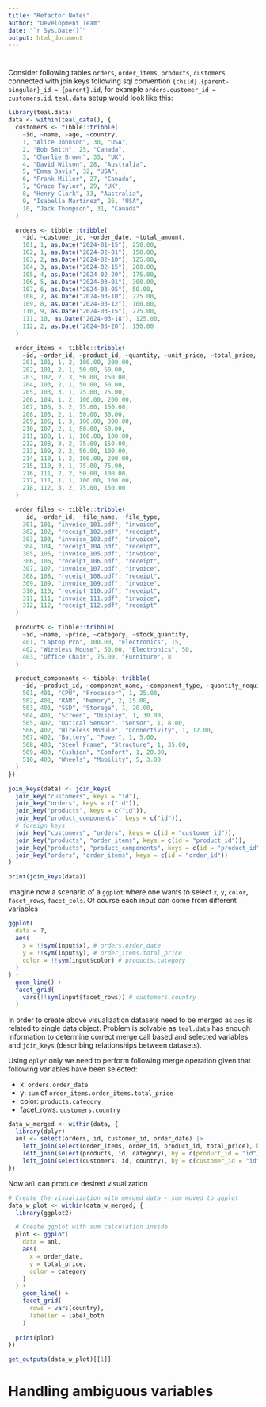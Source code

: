 ```yaml
---
title: "Refactor Notes"
author: "Development Team"
date: "`r Sys.Date()`"
output: html_document
---
```


# 
Consider following tables `orders`, `order_items`, `products`, `customers` connected with join keys 
following sql convention `{child}.{parent-singular}_id = {parent}.id`, for example 
`orders.customer_id = customers.id`. `teal.data` setup would look like this:

```r
library(teal.data)
data <- within(teal_data(), {
  customers <- tibble::tribble(
    ~id, ~name, ~age, ~country,
    1, "Alice Johnson", 30, "USA",
    2, "Bob Smith", 25, "Canada",
    3, "Charlie Brown", 35, "UK",
    4, "David Wilson", 28, "Australia",
    5, "Emma Davis", 32, "USA",
    6, "Frank Miller", 27, "Canada",
    7, "Grace Taylor", 29, "UK",
    8, "Henry Clark", 33, "Australia",
    9, "Isabella Martinez", 26, "USA",
    10, "Jack Thompson", 31, "Canada"
  )

  orders <- tibble::tribble(
    ~id, ~customer_id, ~order_date, ~total_amount,
    101, 1, as.Date("2024-01-15"), 250.00,
    102, 1, as.Date("2024-02-01"), 150.00,
    103, 2, as.Date("2024-02-10"), 125.00,
    104, 3, as.Date("2024-02-15"), 200.00,
    105, 4, as.Date("2024-02-20"), 175.00,
    106, 5, as.Date("2024-03-01"), 300.00,
    107, 6, as.Date("2024-03-05"), 50.00,
    108, 7, as.Date("2024-03-10"), 225.00,
    109, 8, as.Date("2024-03-12"), 100.00,
    110, 9, as.Date("2024-03-15"), 275.00,
    111, 10, as.Date("2024-03-18"), 125.00,
    112, 2, as.Date("2024-03-20"), 150.00
  )

  order_items <- tibble::tribble(
    ~id, ~order_id, ~product_id, ~quantity, ~unit_price, ~total_price,
    201, 101, 1, 2, 100.00, 200.00,
    202, 101, 2, 1, 50.00, 50.00,
    203, 102, 2, 3, 50.00, 150.00,
    204, 103, 2, 1, 50.00, 50.00,
    205, 103, 3, 1, 75.00, 75.00,
    206, 104, 1, 2, 100.00, 200.00,
    207, 105, 3, 2, 75.00, 150.00,
    208, 105, 2, 1, 50.00, 50.00,
    209, 106, 1, 3, 100.00, 300.00,
    210, 107, 2, 1, 50.00, 50.00,
    211, 108, 1, 1, 100.00, 100.00,
    212, 108, 3, 2, 75.00, 150.00,
    213, 109, 2, 2, 50.00, 100.00,
    214, 110, 1, 2, 100.00, 200.00,
    215, 110, 3, 1, 75.00, 75.00,
    216, 111, 2, 2, 50.00, 100.00,
    217, 111, 1, 1, 100.00, 100.00,
    218, 112, 3, 2, 75.00, 150.00
  )

  order_files <- tibble::tribble(
    ~id, ~order_id, ~file_name, ~file_type,
    301, 101, "invoice_101.pdf", "invoice",
    302, 102, "receipt_102.pdf", "receipt",
    303, 103, "invoice_103.pdf", "invoice",
    304, 104, "receipt_104.pdf", "receipt",
    305, 105, "invoice_105.pdf", "invoice",
    306, 106, "receipt_106.pdf", "receipt",
    307, 107, "invoice_107.pdf", "invoice",
    308, 108, "receipt_108.pdf", "receipt",
    309, 109, "invoice_109.pdf", "invoice",
    310, 110, "receipt_110.pdf", "receipt",
    311, 111, "invoice_111.pdf", "invoice",
    312, 112, "receipt_112.pdf", "receipt"
  )

  products <- tibble::tribble(
    ~id, ~name, ~price, ~category, ~stock_quantity,
    401, "Laptop Pro", 100.00, "Electronics", 15,
    402, "Wireless Mouse", 50.00, "Electronics", 50,
    403, "Office Chair", 75.00, "Furniture", 8
  )

  product_components <- tibble::tribble(
    ~id, ~product_id, ~component_name, ~component_type, ~quantity_required, ~cost,
    501, 401, "CPU", "Processor", 1, 25.00,
    502, 401, "RAM", "Memory", 2, 15.00,
    503, 401, "SSD", "Storage", 1, 20.00,
    504, 401, "Screen", "Display", 1, 30.00,
    505, 402, "Optical Sensor", "Sensor", 1, 8.00,
    506, 402, "Wireless Module", "Connectivity", 1, 12.00,
    507, 402, "Battery", "Power", 1, 5.00,
    508, 403, "Steel Frame", "Structure", 1, 35.00,
    509, 403, "Cushion", "Comfort", 1, 20.00,
    510, 403, "Wheels", "Mobility", 5, 3.00
  )
})

join_keys(data) <- join_keys(
  join_key("customers", keys = "id"),
  join_key("orders", keys = c("id")),
  join_key("products", keys = c("id")),
  join_key("product_components", keys = c("id")),
  # foreign keys
  join_key("customers", "orders", keys = c(id = "customer_id")),
  join_key("products", "order_items", keys = c(id = "product_id")),
  join_key("products", "product_components", keys = c(id = "product_id")),
  join_key("orders", "order_items", keys = c(id = "order_id"))
)

print(join_keys(data))
```

Imagine now a scenario of a `ggplot` where one wants to select `x`, `y`, `color`, `facet_rows`, 
`facet_cols`. Of course each input can come from different variables

```r
ggplot(
  data = ?,
  aes(
    x = !!sym(input$x), # orders.order_date
    y = !!sym(input$y), # order_items.total_price
    color = !!sym(input$color) # products.category
  )
) +
  geom_line() +
  facet_grid(
    vars(!!sym(input$facet_rows)) # customers.country
  )
```

In order to create above visualization datasets need to be merged as `aes` is related to single 
data object. Problem is solvable as `teal.data` has enough information to determine correct 
merge call based and selected variables and `join_keys` (describing relationships between datasets).

Using `dplyr` only we need to perform following merge operation given that following variables have 
been selected:

- x: `orders.order_date`
- y: `sum` of `order_items.order_items.total_price`
- color: `products.category`
- facet_rows: `customers.country`

```r
data_w_merged <- within(data, {
  library(dplyr)
  anl <- select(orders, id, customer_id, order_date) |>
    left_join(select(order_items, order_id, product_id, total_price), by = c(id = "order_id")) |>
    left_join(select(products, id, category), by = c(product_id = "id")) |>
    left_join(select(customers, id, country), by = c(customer_id = "id"))
}) 
```

Now `anl` can produce desired visualization

```r
# Create the visualization with merged data - sum moved to ggplot
data_w_plot <- within(data_w_merged, {
  library(ggplot2)

  # Create ggplot with sum calculation inside
  plot <- ggplot(
    data = anl,
    aes(
      x = order_date,
      y = total_price,
      color = category
    )
  ) +
    geom_line() +
    facet_grid(
      rows = vars(country),
      labeller = label_both
    )
  
  print(plot)
})

get_outputs(data_w_plot)[[1]]
```


# Handling ambiguous variables

